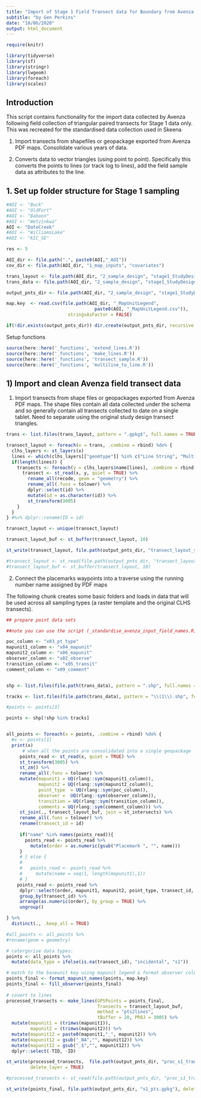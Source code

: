 ```yaml
---
title: "Import of Stage 1 Field Transect data for Boundary from Avenza PDF maps schema and consolidate"
subtitle: "by Gen Perkins"
date: "10/06/2020"
output: html_document
---
```


```r
require(knitr)

```


```r

library(tidyverse)
library(sf)
library(stringr)
library(lwgeom)
library(foreach)
library(scales)

```

## Introduction

This script contains functionality for the import data collected by Avenza following field collection of triangular paired transects for Stage 1 data only. This was recreated for the standardised data collection used in Skeena

1. Import transects from shapefiles or geopackage exported from Avenza PDF maps. Consolidate various years of data. 

2. Converts data to vector triangles (using point to point). Specifically this converts the points to lines (or track log to lines), add the field sample data as attributes to the line. 


## 1. Set up folder structure for Stage 1 sampling 

```r

#AOI <- "Buck"
#AOI <- "OldFort"
#AOI <- "Baboon"
#AOI <- "Wetzinkwa"
AOI <- "DateCreek"
#AOI <- "WilliamsLake"
#AOI <- "KIC_SE"

res <- 5

AOI_dir <- file.path(".", paste0(AOI,"_AOI"))
cov_dir <- file.path(AOI_dir, "1_map_inputs", "covariates")

trans_layout <- file.path(AOI_dir, "2_sample_design", "stage1_StudyDesign", "transect_layout")
trans_data <- file.path(AOI_dir, "2_sample_design", "stage1_StudyDesign", "transect_data") 

output_pnts_dir <- file.path(AOI_dir, "2_sample_design", "stage1_StudyDesign", "training_pts")

map.key  <- read.csv(file.path(AOI_dir, "_MapUnitLegend", 
                                 paste0(AOI, "_MapUnitLegend.csv")), 
                       stringsAsFactor = FALSE)

if(!dir.exists(output_pnts_dir)) dir.create(output_pnts_dir, recursive = TRUE)

```

Setup functions 


```r

source(here::here('_functions', 'extend_lines.R'))
source(here::here('_functions', 'make_lines.R'))
source(here::here('_functions', 'transect_sample.R'))
source(here::here('_functions', 'multiline_to_line.R'))

```


## 1) Import and clean Avenza field transect data

1. Import transects from shape files or geopackages exported from Avenza PDF maps. The shape files contain all data collected under the schema and so generally contain all transects collected to date on a single tablet. Need to separate using the original study design transect triangles.


```r

trans <- list.files(trans_layout, pattern = ".gpkg$", full.names = TRUE, recursive = FALSE)

transect_layout <- foreach(x = trans, .combine = rbind) %do% {
  clhs_layers <- st_layers(x)
  lines <- which(clhs_layers[["geomtype"]] %in% c("Line String", "Multi Line String"))
  if(length(lines)) {
    transects <- foreach(y = clhs_layers$name[lines], .combine = rbind) %do% {
      transect <- st_read(x, y, quiet = TRUE) %>% 
        rename_all(recode, geom = "geometry") %>% 
        rename_all(.funs = tolower) %>%
        dplyr::select(id) %>% 
        mutate(id = as.character(id)) %>% 
        st_transform(3005)
    }
  } 
} #%>% dplyr::rename(ID = id)

transect_layout <- unique(transect_layout)

transect_layout_buf <- st_buffer(transect_layout, 10)

st_write(transect_layout, file.path(output_pnts_dir, "transect_layout_s1.gpkg"), delete_layer = TRUE)

#transect_layout <- st_read(file.path(output_pnts_dir, "transect_layout_s1.gpkg"))
#transect_layout_buf <- st_buffer(transect_layout, 10)

```


2. Connect the placemarks waypoints into a traverse using the running number name assigned by PDF maps

The following chunk creates some basic folders and loads in data that will be used across all sampling types (a raster template and the original CLHS transects).


```r
## prepare point data sets 

##note you can use the script (_standardise_avenza_input_field_names.R) to standardise the input variables. 

poc_column <- "x03_pt_type"
mapunit1_column <- "x04_mapunit"
mapunit2_column <- "x06_mapunit"
observer_column <- "x02_observe"
transition_column <- "x05_transit"
comment_column <- "x09_comment"


shp <- list.files(file.path(trans_data), pattern = ".shp", full.names = TRUE, recursive = TRUE)

tracks <- list.files(file.path(trans_data), pattern = "\\(1\\).shp", full.names = TRUE, recursive = TRUE)

#points <- points[3]

points <- shp[!shp %in% tracks]


all_points <- foreach(x = points, .combine = rbind) %do% {
  #x <- points[1]
  print(x)
      # when all the points are consolidated into a single geopackage 
     points_read <- st_read(x, quiet = TRUE) %>%
     st_transform(3005) %>% 
     st_zm() %>% 
     rename_all(.funs = tolower) %>%
     mutate(mapunit1 = UQ(rlang::sym(mapunit1_column)),
            mapunit2 = UQ(rlang::sym(mapunit2_column)),
            point_type  = UQ(rlang::sym(poc_column)),
            observer =  UQ(rlang::sym(observer_column)), 
            transition = UQ(rlang::sym(transition_column)),
            comments = UQ(rlang::sym(comment_column))) %>%
     st_join(., transect_layout_buf, join = st_intersects) %>%
     rename_all(.funs = tolower) %>%
     rename(transect_id = id)
  
     if("name" %in% names(points_read)){
       points_read <- points_read %>%
         mutate(order = as.numeric(gsub("Placemark ", "", name)))
     }
     # } else {
     #   
     #   points_read <- points_read %>%
     #     mutate(name = seq(1, length(mapunit1),1))
     # }
    points_read <- points_read %>%
     dplyr::select(order, mapunit1, mapunit2, point_type, transect_id, observer, transition, comments) %>%
     group_by(transect_id) %>%
     arrange(as.numeric(order), by_group = TRUE) %>%
     ungroup() 

} %>% 
  distinct(., .keep_all = TRUE) 

#all_points <- all_points %>% 
#rename(geom = geometry)

# catergorise data types:
points <- all_points %>%
  mutate(data_type = ifelse(is.na(transect_id), "incidental", "s1"))

# match to the baseunit key using mapunit legend & format observer column
points_final <- format_mapunit_names(points, map.key)
points_final <- fill_observer(points_final)
 
# covert to lines 
processed_transects <- make_lines(GPSPoints = points_final, 
                                  Transects = transect_layout_buf, 
                                  method = "pts2lines",  
                                  tBuffer = 20, PROJ = 3005) %>%
  mutate(mapunit1 = (trimws(mapunit1)),
         mapunit2 = (trimws(mapunit2))) %>%
  mutate(mapunit12 = paste0(mapunit1,"_", mapunit2)) %>%
  mutate(mapunit12 = gsub("_NA","", mapunit12)) %>%
  mutate(mapunit12 = gsub("_$","", mapunit12)) %>%
  dplyr::select(-TID, -ID)

st_write(processed_transects,  file.path(output_pnts_dir, "proc_s1_transects.gpkg"), 
         delete_layer = TRUE)

#processed_transects <- st_read(file.path(output_pnts_dir, "proc_s1_transects.shp"))

st_write(points_final, file.path(output_pnts_dir, "s1_pts.gpkg"), delete_layer = TRUE)

```
